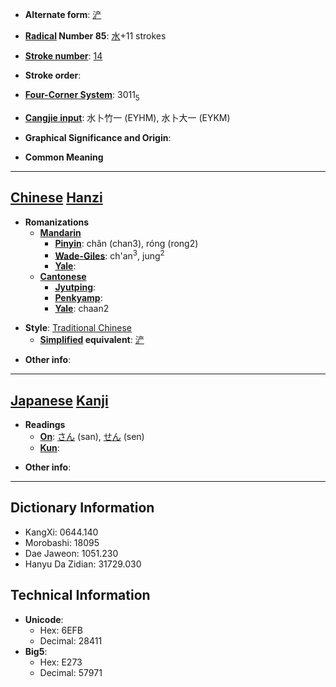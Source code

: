 * '''Alternate form''': [[浐]]

* '''[[Wiktionary:Chinese radical index| Radical]] Number 85''': [[Wiktionary:Chinese radical index 水|水]]+11 strokes

* '''[[Wiktionary:Chinese total strokes index|Stroke number]]''': [[Wiktionary:Chinese total strokes index 14|14]]

* '''Stroke order''': 

* '''[[Wiktionary:Chinese four corner index|Four-Corner System]]''': 3011<sub>5</sub>

* '''[[Wiktionary:Chinese Cangjie index|Cangjie input]]''': 水卜竹一 (EYHM), 水卜大一 (EYKM)

* '''Graphical Significance and Origin''': 

* '''Common Meaning'''

----

== [[Chinese]] [[Hanzi]] ==

* '''Romanizations'''
** '''[[Mandarin]]'''
*** '''[[Pinyin]]''': chǎn (chan3), róng (rong2)
*** '''[[Wade-Giles]]''': ch'an<sup>3</sup>, jung<sup>2</sup>
*** '''[[Yale]]''': 
** '''[[Cantonese]]'''
*** '''[[Jyutping]]''':
*** '''[[Penkyamp]]''': 
*** '''[[Yale]]''': chaan2

* '''Style''': [[Traditional Chinese]] 
** '''[[Simplified Chinese|Simplified]] equivalent''': [[浐]]

* '''Other info''': 

----

== [[Japanese]] [[Kanji]] ==

* '''Readings'''
** '''[[On]]''': [[さん]] (san), [[せん]] (sen)
** '''[[Kun]]''': 

* '''Other info''':  

----

== Dictionary Information ==

* KangXi: 0644.140
* Morobashi: 18095
* Dae Jaweon: 1051.230
* Hanyu Da Zidian: 31729.030

== Technical Information ==

* '''Unicode''':
** Hex: 6EFB
** Decimal: 28411
* '''Big5''':
** Hex: E273
** Decimal: 57971